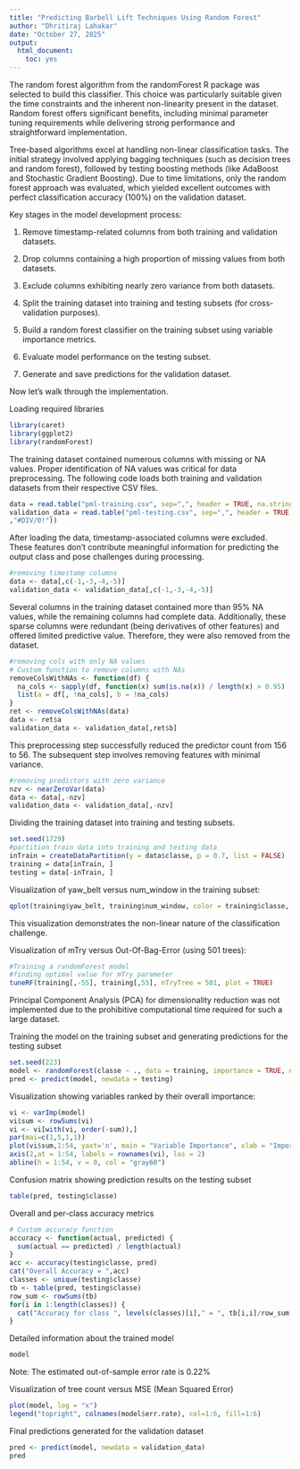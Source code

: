 ```yaml
---
title: "Predicting Barbell Lift Techniques Using Random Forest"
author: "Dhritiraj Lahakar"
date: "October 27, 2025"
output:
  html_document:
    toc: yes
---
```

The random forest algorithm from the randomForest R package was selected to build this 
classifier. This choice was particularly suitable given the time constraints and the inherent 
non-linearity present in the dataset. Random forest offers significant benefits, including 
minimal parameter tuning requirements while delivering strong performance and 
straightforward implementation.

Tree-based algorithms excel at handling non-linear classification tasks. The initial strategy 
involved applying bagging techniques (such as decision trees and random forest), followed by 
testing boosting methods (like AdaBoost and Stochastic Gradient Boosting). Due to time 
limitations, only the random forest approach was evaluated, which yielded excellent outcomes 
with perfect classification accuracy (100%) on the validation dataset.

Key stages in the model development process:

1. Remove timestamp-related columns from both training and validation datasets.

2. Drop columns containing a high proportion of missing values from both datasets.

3. Exclude columns exhibiting nearly zero variance from both datasets.

4. Split the training dataset into training and testing subsets (for cross-validation purposes).

5. Build a random forest classifier on the training subset using variable importance metrics.

6. Evaluate model performance on the testing subset.

7. Generate and save predictions for the validation dataset.

Now let's walk through the implementation.

Loading required libraries
```r
library(caret)
library(ggplot2)
library(randomForest)
```
The training dataset contained numerous columns with missing or NA values. Proper identification 
of NA values was critical for data preprocessing. The following code loads both training and 
validation datasets from their respective CSV files.
```r
data = read.table("pml-training.csv", sep=",", header = TRUE, na.strings=c("","NA","#DIV/0!"))
validation_data = read.table("pml-testing.csv", sep=",", header = TRUE, na.strings=c("","NA"
,"#DIV/0!"))
```
After loading the data, timestamp-associated columns were excluded. These features don't contribute 
meaningful information for predicting the output class and pose challenges during processing.
```r
#removing timestamp columns
data <- data[,c(-1,-3,-4,-5)]
validation_data <- validation_data[,c(-1,-3,-4,-5)]
```
Several columns in the training dataset contained more than 95% NA values, while the 
remaining columns had complete data. Additionally, these sparse columns were redundant (being 
derivatives of other features) and offered limited predictive value. Therefore, they were also 
removed from the dataset.
```r
#removing cols with only NA values
# Custom function to remove columns with NAs
removeColsWithNAs <- function(df) {
  na_cols <- sapply(df, function(x) sum(is.na(x)) / length(x) > 0.95)
  list(a = df[, !na_cols], b = !na_cols)
}
ret <- removeColsWithNAs(data)
data <- ret$a
validation_data <- validation_data[,ret$b]
```
This preprocessing step successfully reduced the predictor count from 156 to 56.
The subsequent step involves removing features with minimal variance.
```r
#removing predictors with zero variance
nzv <- nearZeroVar(data)
data <- data[,-nzv]
validation_data <- validation_data[,-nzv]
```

Dividing the training dataset into training and testing subsets.
```r
set.seed(1729)
#partition train data into training and testing data
inTrain = createDataPartition(y = data$classe, p = 0.7, list = FALSE)
training = data[inTrain, ]
testing = data[-inTrain, ]
```

Visualization of yaw_belt versus num_window in the training subset:
```r
qplot(training$yaw_belt, training$num_window, color = training$classe, geom = "jitter")
```

This visualization demonstrates the non-linear nature of the classification challenge.

Visualization of mTry versus Out-Of-Bag-Error (using 501 trees):
```r
#Training a randomForest model
#finding optimal value for mTry parameter
tuneRF(training[,-55], training[,55], nTryTree = 501, plot = TRUE)
```
Principal Component Analysis (PCA) for dimensionality reduction was not implemented due to the 
prohibitive computational time required for such a large dataset.

Training the model on the training subset and generating predictions for the testing subset
```r
set.seed(223)
model <- randomForest(classe ~ ., data = training, importance = TRUE, ntree = 501)
pred <- predict(model, newdata = testing)
```

Visualization showing variables ranked by their overall importance:
```r
vi <- varImp(model)
vi$sum <- rowSums(vi)
vi <- vi[with(vi, order(-sum)),]
par(mai=c(1,5,1,1))
plot(vi$sum,1:54, yaxt='n', main = "Variable Importance", xlab = "Importance", ylab = "", pch = 16, col = "red")
axis(2,at = 1:54, labels = rownames(vi), las = 2)
abline(h = 1:54, v = 0, col = "gray60")
```

Confusion matrix showing prediction results on the testing subset
```r
table(pred, testing$classe)
```

Overall and per-class accuracy metrics
```r
# Custom accuracy function
accuracy <- function(actual, predicted) {
  sum(actual == predicted) / length(actual)
}
acc <- accuracy(testing$classe, pred)
cat("Overall Accuracy = ",acc)
classes <- unique(testing$classe)
tb <- table(pred, testing$classe)
row_sum <- rowSums(tb)
for(i in 1:length(classes)) {
  cat("Accuracy for class ", levels(classes)[i]," = ", tb[i,i]/row_sum[i],"\n")
}
```

Detailed information about the trained model
```r
model
```

Note: The estimated out-of-sample error rate is 0.22%

Visualization of tree count versus MSE (Mean Squared Error)
```r
plot(model, log = "x")
legend("topright", colnames(model$err.rate), col=1:6, fill=1:6)
```

Final predictions generated for the validation dataset
```r
pred <- predict(model, newdata = validation_data)
pred
```
